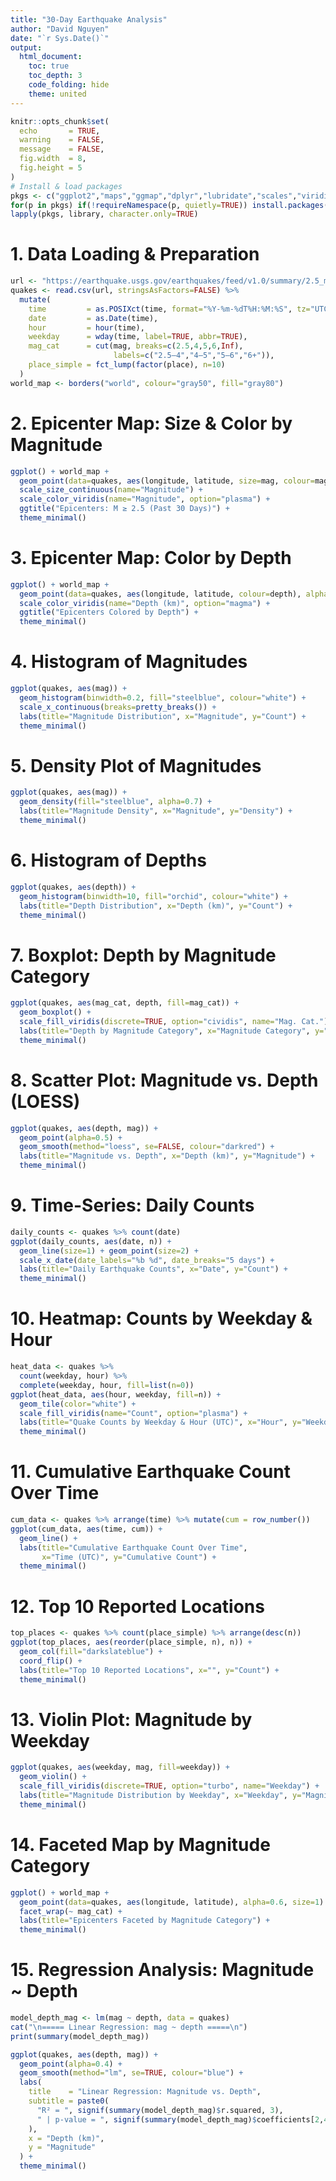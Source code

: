 ```yaml
---
title: "30-Day Earthquake Analysis"
author: "David Nguyen"
date: "`r Sys.Date()`"
output:
  html_document:
    toc: true
    toc_depth: 3
    code_folding: hide
    theme: united
---
```


```r
knitr::opts_chunk$set(
  echo       = TRUE,
  warning    = FALSE,
  message    = FALSE,
  fig.width  = 8,
  fig.height = 5
)
# Install & load packages
pkgs <- c("ggplot2","maps","ggmap","dplyr","lubridate","scales","viridis","tidyr","forcats")
for(p in pkgs) if(!requireNamespace(p, quietly=TRUE)) install.packages(p)
lapply(pkgs, library, character.only=TRUE)
````

# 1. Data Loading & Preparation

```r
url <- "https://earthquake.usgs.gov/earthquakes/feed/v1.0/summary/2.5_month.csv"
quakes <- read.csv(url, stringsAsFactors=FALSE) %>%
  mutate(
    time         = as.POSIXct(time, format="%Y-%m-%dT%H:%M:%S", tz="UTC"),
    date         = as.Date(time),
    hour         = hour(time),
    weekday      = wday(time, label=TRUE, abbr=TRUE),
    mag_cat      = cut(mag, breaks=c(2.5,4,5,6,Inf),
                       labels=c("2.5–4","4–5","5–6","6+")),
    place_simple = fct_lump(factor(place), n=10)
  )
world_map <- borders("world", colour="gray50", fill="gray80")
```

# 2. Epicenter Map: Size & Color by Magnitude

```r
ggplot() + world_map +
  geom_point(data=quakes, aes(longitude, latitude, size=mag, colour=mag), alpha=0.6) +
  scale_size_continuous(name="Magnitude") +
  scale_color_viridis(name="Magnitude", option="plasma") +
  ggtitle("Epicenters: M ≥ 2.5 (Past 30 Days)") +
  theme_minimal()
```

# 3. Epicenter Map: Color by Depth

```r
ggplot() + world_map +
  geom_point(data=quakes, aes(longitude, latitude, colour=depth), alpha=0.6, size=1.5) +
  scale_color_viridis(name="Depth (km)", option="magma") +
  ggtitle("Epicenters Colored by Depth") +
  theme_minimal()
```

# 4. Histogram of Magnitudes

```r
ggplot(quakes, aes(mag)) +
  geom_histogram(binwidth=0.2, fill="steelblue", colour="white") +
  scale_x_continuous(breaks=pretty_breaks()) +
  labs(title="Magnitude Distribution", x="Magnitude", y="Count") +
  theme_minimal()
```

# 5. Density Plot of Magnitudes

```r
ggplot(quakes, aes(mag)) +
  geom_density(fill="steelblue", alpha=0.7) +
  labs(title="Magnitude Density", x="Magnitude", y="Density") +
  theme_minimal()
```

# 6. Histogram of Depths

```r
ggplot(quakes, aes(depth)) +
  geom_histogram(binwidth=10, fill="orchid", colour="white") +
  labs(title="Depth Distribution", x="Depth (km)", y="Count") +
  theme_minimal()
```

# 7. Boxplot: Depth by Magnitude Category

```r
ggplot(quakes, aes(mag_cat, depth, fill=mag_cat)) +
  geom_boxplot() +
  scale_fill_viridis(discrete=TRUE, option="cividis", name="Mag. Cat.") +
  labs(title="Depth by Magnitude Category", x="Magnitude Category", y="Depth (km)") +
  theme_minimal()
```

# 8. Scatter Plot: Magnitude vs. Depth (LOESS)

```r
ggplot(quakes, aes(depth, mag)) +
  geom_point(alpha=0.5) +
  geom_smooth(method="loess", se=FALSE, colour="darkred") +
  labs(title="Magnitude vs. Depth", x="Depth (km)", y="Magnitude") +
  theme_minimal()
```

# 9. Time-Series: Daily Counts

```r
daily_counts <- quakes %>% count(date)
ggplot(daily_counts, aes(date, n)) +
  geom_line(size=1) + geom_point(size=2) +
  scale_x_date(date_labels="%b %d", date_breaks="5 days") +
  labs(title="Daily Earthquake Counts", x="Date", y="Count") +
  theme_minimal()
```

# 10. Heatmap: Counts by Weekday & Hour

```r
heat_data <- quakes %>%
  count(weekday, hour) %>%
  complete(weekday, hour, fill=list(n=0))
ggplot(heat_data, aes(hour, weekday, fill=n)) +
  geom_tile(color="white") +
  scale_fill_viridis(name="Count", option="plasma") +
  labs(title="Quake Counts by Weekday & Hour (UTC)", x="Hour", y="Weekday") +
  theme_minimal()
```

# 11. Cumulative Earthquake Count Over Time

```r
cum_data <- quakes %>% arrange(time) %>% mutate(cum = row_number())
ggplot(cum_data, aes(time, cum)) +
  geom_line() +
  labs(title="Cumulative Earthquake Count Over Time",
       x="Time (UTC)", y="Cumulative Count") +
  theme_minimal()
```

# 12. Top 10 Reported Locations

```r
top_places <- quakes %>% count(place_simple) %>% arrange(desc(n))
ggplot(top_places, aes(reorder(place_simple, n), n)) +
  geom_col(fill="darkslateblue") +
  coord_flip() +
  labs(title="Top 10 Reported Locations", x="", y="Count") +
  theme_minimal()
```

# 13. Violin Plot: Magnitude by Weekday

```r
ggplot(quakes, aes(weekday, mag, fill=weekday)) +
  geom_violin() +
  scale_fill_viridis(discrete=TRUE, option="turbo", name="Weekday") +
  labs(title="Magnitude Distribution by Weekday", x="Weekday", y="Magnitude") +
  theme_minimal()
```

# 14. Faceted Map by Magnitude Category

```r
ggplot() + world_map +
  geom_point(data=quakes, aes(longitude, latitude), alpha=0.6, size=1) +
  facet_wrap(~ mag_cat) +
  labs(title="Epicenters Faceted by Magnitude Category") +
  theme_minimal()
```

# 15. Regression Analysis: Magnitude \~ Depth

```r
model_depth_mag <- lm(mag ~ depth, data = quakes)
cat("\n===== Linear Regression: mag ~ depth =====\n")
print(summary(model_depth_mag))

ggplot(quakes, aes(depth, mag)) +
  geom_point(alpha=0.4) +
  geom_smooth(method="lm", se=TRUE, colour="blue") +
  labs(
    title    = "Linear Regression: Magnitude vs. Depth",
    subtitle = paste0(
      "R² = ", signif(summary(model_depth_mag)$r.squared, 3),
      " | p-value = ", signif(summary(model_depth_mag)$coefficients[2,4], 3)
    ),
    x = "Depth (km)",
    y = "Magnitude"
  ) +
  theme_minimal()
```
